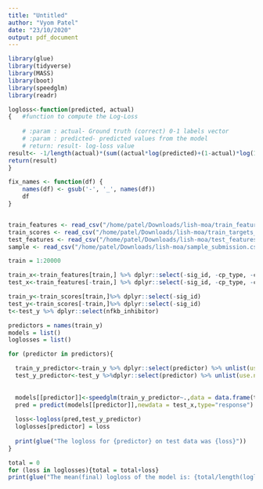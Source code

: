 ```yaml
---
title: "Untitled"
author: "Vyom Patel"
date: "23/10/2020"
output: pdf_document
---
```


```r
library(glue)
library(tidyverse) 
library(MASS)
library(boot)
library(speedglm)
library(readr)

logloss<-function(predicted, actual)
{   #function to compute the Log-Loss
  
    # :param : actual- Ground truth (correct) 0-1 labels vector
    # :param : predicted- predicted values from the model
    # return: result- log-loss value
result<- -1/length(actual)*(sum((actual*log(predicted)+(1-actual)*log(1-predicted))))
return(result)
}

fix_names <- function(df) {
    names(df) <- gsub('-', '_', names(df))
    df
}


train_features <- read_csv("/home/patel/Downloads/lish-moa/train_features.csv") %>% fix_names
train_scores <- read_csv("/home/patel/Downloads/lish-moa/train_targets_scored.csv") %>% fix_names
test_features <- read_csv("/home/patel/Downloads/lish-moa/test_features.csv")%>% fix_names
sample <- read_csv("/home/patel/Downloads/lish-moa/sample_submission.csv") %>% fix_names

train = 1:20000

train_x<-train_features[train,] %>% dplyr::select(-sig_id, -cp_type, -cp_time, -cp_dose)
test_x<-train_features[-train,] %>% dplyr::select(-sig_id, -cp_type, -cp_time, -cp_dose)

train_y<-train_scores[train,]%>% dplyr::select(-sig_id)
test_y<-train_scores[-train,]%>% dplyr::select(-sig_id)
t<-test_y %>% dplyr::select(nfkb_inhibitor) 
```


```r
predictors = names(train_y)
models = list()
loglosses = list()
```

```r
for (predictor in predictors){

  train_y_predictor<-train_y %>% dplyr::select(predictor) %>% unlist(use.names = FALSE)
  test_y_predictor<-test_y %>%dplyr::select(predictor) %>% unlist(use.names = FALSE)
  
  
  models[[predictor]]<-speedglm(train_y_predictor~.,data = data.frame(train_x),family = binomial(),maxit = 200)
  pred = predict(models[[predictor]],newdata = test_x,type="response")
  
  loss<-logloss(pred,test_y_predictor)
  loglosses[predictor] = loss
  
  print(glue("The logloss for {predictor} on test data was {loss}"))
}
```

```r
total = 0
for (loss in loglosses){total = total+loss}
print(glue("The mean(final) logloss of the model is: {total/length(loglosses)}."))
```